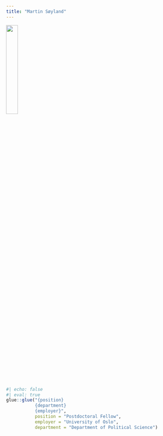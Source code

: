 ```yaml
---
title: "Martin Søyland"
---
```


![](http://www.sv.uio.no/isv/personer/vit/martigso/mgs(1).png){width=25%}
    
```r
#| echo: false
#| eval: true
glue::glue("{position}
           {department}
           {employer}",
           position = "Postdoctoral Fellow",
           employer = "University of Oslo",
           department = "Department of Political Science")
```

